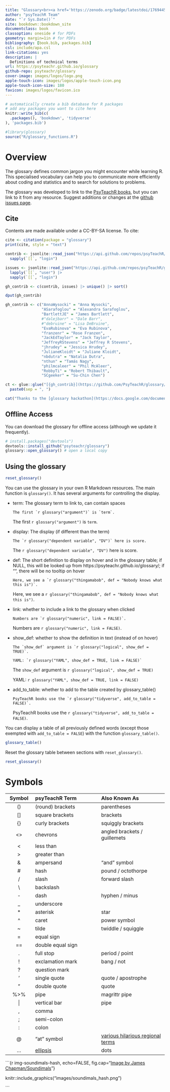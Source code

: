 ```yaml
--- 
title: "Glossary<br><a href='https://zenodo.org/badge/latestdoi/176944576'><img src='https://zenodo.org/badge/176944576.svg' alt='DOI:10.5281/zenodo.6619215'></a>"
author: "psyTeachR Team" 
date: "`r Sys.Date()`"
site: bookdown::bookdown_site
documentclass: book
classoption: oneside # for PDFs
geometry: margin=1in # for PDFs
bibliography: [book.bib, packages.bib]
csl: include/apa.csl
link-citations: yes
description: | 
  Definitions of technical terms
url: https://psyteachr.github.io/glossary
github-repo: psyteachr/glossary
cover-image: images/logos/logo.png
apple-touch-icon: images/logos/apple-touch-icon.png
apple-touch-icon-size: 180
favicon: images/logos/favicon.ico
---
```


```r
# automatically create a bib database for R packages
# add any packages you want to cite here
knitr::write_bib(c(
  .packages(), 'bookdown', 'tidyverse'
), 'packages.bib')

#library(glossary)
source("R/glossary_functions.R")
```

# Overview {-}

The glossary defines common jargon you might encounter while learning R. This specialised vocabulary can help you to communicate more efficiently about coding and statistics and to search for solutions to problems.

The glossary was developed to link to the [PsyTeachR books](https://psyteachr.github.io/){target="_blank"}, but you can link to it from any resource. Suggest additions or changes at the [github issues page](https://github.com/PsyTeachR/glossary/issues){target="_blank"}.

## Cite

Contents are made available under a CC-BY-SA license. To cite:

```r
cite <- citation(package = "glossary")
print(cite, style = "text")
```

```r

contrib <- jsonlite::read_json("https://api.github.com/repos/psyTeachR/glossary/contributors") |>
  sapply(`[[`, "login")

issues <- jsonlite::read_json("https://api.github.com/repos/psyTeachR/glossary/issues?per_page=100") |>
  lapply(`[[`, "user") |>
  sapply(`[[`, "login")

gh_contrib <- c(contrib, issues) |> unique() |> sort()

dput(gh_contrib)
```

```r
gh_contrib <- c("AnnaWysocki" = "Anna Wysocki", 
                "ASarafoglou" = "Alexandra Sarafoglou", 
                "BartlettJE" = "James Bartlett",
                #"dalejbarr" = "Dale Barr", 
                #"debruine" = "Lisa DeBruine", 
                "EvaRubinova" = "Eva Rubinova", 
                "franzenr" = "Rose Franzen", 
                "JackEdTaylor" = "Jack Taylor", 
                "JeffreyRStevens" = "Jeffrey R Stevens",
                "jhrudey" = "Jessica Hrudey",
                "JulianeKloidt" = "Juliane Kloidt", 
                "nbdutra" = "Natalia Dutra", 
                "nthun" = "Tamás Nagy", 
                "philmcaleer" = "Phil McAleer", 
                "RobbyTi" = "Robert Thibault", 
                "SCgeeker" = "Su-Chin Chen")

ct <- glue::glue("[{gh_contrib}](https://github.com/PsyTeachR/glossary/issues?q=author:{names(gh_contrib)})") |>
  paste0(sep = ", ")

cat("Thanks to the [glossary hackathon](https://docs.google.com/document/d/1FOohcEbWTAXB7OWSvMZzwMI3F--pNNRT3_3DSB6KeB8/edit) contributors: ", ct, ".")
```




## Offline Access

You can download the glossary for offline access (although we update it frequently).

``` r
# install.packages("devtools")
devtools::install_github("psyteachr/glossary")
glossary::open_glossary() # open a local copy
```



## Using the glossary

```r
reset_glossary()
```

You can use the glossary in your own R Markdown resources. The main function is `glossary()`. It has several arguments for controlling the display.


* term: The glossary term to link to, can contain spaces

    ```verbatim
    The first `r glossary("argument")` is `term`.
    ```
    
    The first `r glossary("argument")` is `term`.

* display: The display (if different than the term)

    ```verbatim
    The `r glossary("dependent variable", "DV")` here is score.
    ```
    
    The `r glossary("dependent variable", "DV")` here is score.

* def: The short definition to display on hover and in the glossary table; if NULL, this will be looked up from https://psyteachr.github.io/glossary/; if "", there will be no tooltip on hover

    ```verbatim
    Here, we see a `r glossary("thingamabob", def = "Nobody knows what this is")`.
    ```
    
    Here, we see a `r glossary("thingamabob", def = "Nobody knows what this is")`.

* link: whether to include a link to the glossary when clicked

    ```verbatim
    Numbers are `r glossary("numeric", link = FALSE)`.
    ```
    
    Numbers are `r glossary("numeric", link = FALSE)`.

* show_def: whether to show the definition in text (instead of on hover)

    ```verbatim
    The `show_def` argument is `r glossary("logical", show_def = TRUE)`. 
    
    YAML: `r glossary("YAML", show_def = TRUE, link = FALSE)`
    ```
    
    The `show_def` argument is `r glossary("logical", show_def = TRUE)`
    
    YAML: `r glossary("YAML", show_def = TRUE, link = FALSE)`

* add_to_table: whether to add to the table created by glossary_table()

    ```verbatim
    PsyTeachR books use the `r glossary("tidyverse", add_to_table = FALSE)`.
    ```
    
    PsyTeachR books use the `r glossary("tidyverse", add_to_table = FALSE)`.

You can display a table of all previously defined words (except those exempted with `add_to_table = FALSE`) with the function `glossary_table()`.

```r
glossary_table()
```

Reset the glossary table between sections with `reset_glossary()`.

```r
reset_glossary()
```




# Symbols

| Symbol | psyTeachR Term    | Also Known As     |
|:------:|:------------------|:------------------|
| ()     | (round) brackets  | parentheses       |
| []     | square brackets   | brackets          |
| {}     | curly brackets    | squiggly brackets |
| <>     | chevrons          | angled brackets / guillemets |
| <      | less than         |                   |
| >      | greater than      |                   |
| &      | ampersand         | "and" symbol      |
| #      | hash              | pound / octothorpe|
| /      | slash             | forward slash     |
| \\     | backslash         |                   |
| -      | dash              | hyphen / minus    |
| _      | underscore        |                   |
| *      | asterisk          | star              |
| ^      | caret             | power symbol      |
| ~      | tilde             | twiddle / squiggle|
| =      | equal sign        |                   |
| ==     | double equal sign |                   |
| .      | full stop         | period / point    |
| !      | exclamation mark  | bang / not        |
| ?      | question mark     |                   |
| '      | single quote      | quote / apostrophe|
| "      | double quote      | quote             |
| %>%    | pipe              | magrittr pipe     |
| \|     | vertical bar      | pipe              |
| ,      | comma             |                   |
| ;      | semi-colon        |                   |
| :      | colon             |                   |
| @      | "at" symbol       | [various hilarious regional terms](https://www.theguardian.com/notesandqueries/query/0,5753,-1773,00.html){target="_blank"} |
| ...    | [ellipsis](e.html#ellipsis)| dots     |

```{r img-soundimals-hash, echo=FALSE, fig.cap="[Image by James Chapman/Soundimals](https://soundimals.tumblr.com/post/167354564886/chapmangamo-the-symbol-has-too-many-names){target='_blank'}"}

knitr::include_graphics("images/soundimals_hash.png")

```


